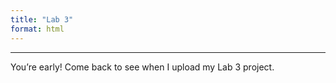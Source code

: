 ```yaml
---
title: "Lab 3"
format: html
---
```

---
You're early! Come back to see when I upload my Lab 3 project. 